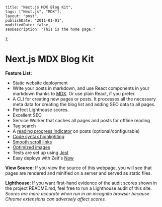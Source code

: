 
    title: "Next.js MDX Blog Kit",
    tags: ["Next.js", "MDX"],
    layout: "post",
    publishDate: "2011-01-01",
    modifiedDate: false,
    seoDescription: "This is the home page."
};

# Next.js MDX Blog Kit

**Feature List:**

-   Static website deployment
-   Write your posts in markdown, and use React components in your markdown thanks to [MDX](https://github.com/mdx-js/mdx). Or use plain React, if you prefer.
-   A CLI for creating new pages or posts. It processes all the necessary meta data for creating the blog list and adding SEO data to all pages.
-   Perfect Lighthouse scores.
-   Excellent SEO
-   Service Worker that caches all pages and posts for offline reading
-   Tag search
-   A [reading progress indicator](https://github.com/jeremenichelli/scrollProgress) on posts (optional/configurable)
-   [Code syntax highlighting](https://github.com/conorhastings/react-syntax-highlighter)
-   [Smooth scroll links](https://github.com/mauricevancooten/react-anchor-link-smooth-scroll)
-   [Optimized images](https://github.com/cyrilwanner/next-optimized-images)
-   Tests are set up using [Jest](https://github.com/facebook/jest)
-   Easy deploys with Zeit's [Now](https://zeit.co/now)

**View Source:** If you view the source of this webpage, you will see that pages are rendered and minified on a server and served as static files.

**Lighthouse:** If you want first-hand evidence of the audit scores shown in the project README.md, feel free to run a Lighthouse audit of this site. _Scores are more accurate when run in an incognito browser because Chrome extensions can adversely affect scores._
